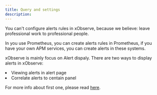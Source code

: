 ```yaml
---
title: Query and settings
description: 
---
```



You can't configure alerts rules in xObserve, because we believe: leave professional work to professional people. 

In you use Prometheus, you can create alerts rules in Prometheus, if you have your own APM services, you can create alerts in these systems. 

xObserve is mainly focus on Alert dispaly. There are two ways to display alerts in xObserve:

<TextList>
    <li>Viewing alerts in alert page</li>
    <li>Correlate alerts to centain panel</li>
</TextList>


For more info about first one, please read [here](/docs/tutorial-alert#alert-dashboard).

